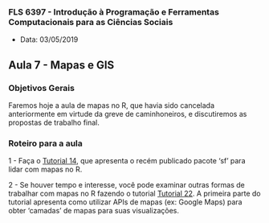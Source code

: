 ###  FLS 6397 - Introdução à Programação e Ferramentas Computacionais para as Ciências Sociais

- Data: 03/05/2019

## Aula 7 - Mapas e GIS

### Objetivos Gerais

Faremos hoje a aula de mapas no R, que havia sido cancelada anteriormente em virtude da greve de caminhoneiros, e discutiremos as propostas de trabalho final.

### Roteiro para a aula

1 - Faça o [Tutorial 14](https://jonnyphillips.github.io/FLS6397_2019/tutorials/tutorial14.html), que apresenta o recém publicado pacote 'sf' para lidar com mapas no R.

2 - Se houver tempo e interesse, você pode examinar outras formas de trabalhar com mapas no R fazendo o tutorial [Tutorial 22](https://jonnyphillips.github.io/FLS6397_2019/tutorials/tutorial22.html). A primeira parte do tutorial apresenta como utilizar APIs de mapas (ex: Google Maps) para obter 'camadas' de mapas para suas visualizações.
